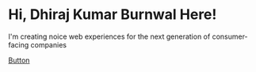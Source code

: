 # Hi, Dhiraj Kumar Burnwal Here!

I'm creating noice web experiences for the next generation of consumer-facing companies


 <a href="#/projects.mdx" class="btn btn-round btn-large btn-ghost">Button</a>